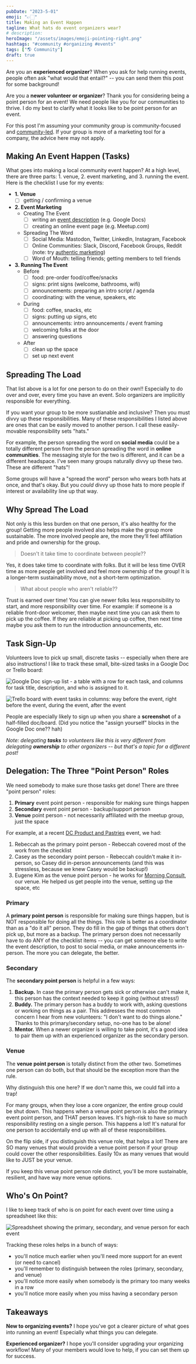 ```yaml
---
pubDate: "2023-5-01"
emoji: "👉🏻"
title: Making an Event Happen
tagline: What hats do event organizers wear?
# description:
heroImage: "/assets/images/emoji-pointing-right.png"
hashtags: "#community #organizing #events"
tags: ["🌎 Community"]
draft: true
---
```


Are you an **experienced organizer**? When you ask for help running events, people often ask "what would that entail?" -- you can send them this post for some background!

Are you a **newer volunteer or organizer**? Thank you for considering being a point person for an event! We need people like you for our communities to thrive. I do my best to clarify what it looks like to be point person for an event.

For this post I'm assuming your community group is community-focused and [community-led](https://www.happyandeffective.com/blog/community-groups-community-led-vs-company-led). If your group is more of a marketing tool for a company, the advice here may not apply.

## Making An Event Happen (Tasks)

What goes into making a local community event happen? At a high level, there are three parts: 1. venue, 2. event marketing, and 3. running the event. Here is the checklist I use for my events:

- **1. Venue**
  - [ ] getting / confirming a venue
- **2. Event Marketing**
  - Creating The Event
    - [ ] writing an [event description](https://www.caseywatts.com/blog/making-event-descriptions-welcoming/) (e.g. Google Docs)
    - [ ] creating an online event page (e.g. Meetup.com)
  - Spreading The Word
    - [ ] Social Media: Mastodon, Twitter, LinkedIn, Instagram, Facebook
    - [ ] Online Communities: Slack, Discord, Facebook Groups, Reddit (note: try [authentic marketing](https://www.caseywatts.com/blog/authentic-event-marketing/))
    - [ ] Word of Mouth: telling friends; getting members to tell friends
- **3. Running The Event**
  - Before
    - [ ] food: pre-order food/coffee/snacks
    - [ ] signs: print signs (welcome, bathrooms, wifi)
    - [ ] announcements: preparing an intro script / agenda
    - [ ] coordinating: with the venue, speakers, etc
  - During
    - [ ] food: coffee, snacks, etc
    - [ ] signs: putting up signs, etc
    - [ ] announcements: intro announcements / event framing
    - [ ] welcoming folks at the door
    - [ ] answering questions
  - After
    - [ ] clean up the space
    - [ ] set up next event

## Spreading The Load

That list above is a lot for one person to do on their own!! Especially to do over and over, every time you have an event. Solo organizers are implicitly responsible for everything.

If you want your group to be more sustianable and inclusive? Then you must divvy up these responsibilities. Many of these responsibilities I listed above are ones that can be easily moved to another person. I call these easily-movable responsibility sets "hats."

For example, the person spreading the word on **social media** could be a totally different person from the person spreading the word in **online communities**. The messaging style for the two is different, and it can be a different headspace. I've seen many groups naturally divvy up these two. These are different "hats"!

Some groups will have a "spread the word" person who wears both hats at once, and that's okay. But you _could_ divvy up those hats to more people if interest or availability line up that way.

## Why Spread The Load

Not only is this less burden on that one person, it's also healthy for the group! Getting more people involved also helps make the group more sustainable. The more involved people are, the more they'll feel affiliation and pride and ownership for the group.

> Doesn't it take time to coordinate between people??

Yes, it does take time to coordinate with folks. But it will be less time OVER time as more people get involved and feel more ownership of the group! It is a longer-term sustainability move, not a short-term optimization.

> What about people who aren't reliable??

Trust is earned over time! You can give newer folks less responsibility to start, and more responsibility over time. For example: if someone is a reliable front-door welcomer, then maybe next time you can ask them to pick up the coffee. If they are reliable at picking up coffee, then next time maybe you ask them to run the introduction announcements, etc.

## Task Sign-Up

Volunteers love to pick up small, discrete tasks -- especially when there are also instructions! I like to track these small, bite-sized tasks in a Google Doc or Trello board:

![Google Doc sign-up list - a table with a row for each task, and columns for task title, description, and who is assigned to it.](/assets/images/2023-05-01-google-doc-signup.png)

![Trello board with event tasks in columns: way before the event, right before the event, during the event, after the event](/assets/images/2023-05-01-trello-board.png)

People are especially likely to sign up when you share a **screenshot** of a half-filled doc/board. (Did you notice the "assign yourself" blocks in the Google Doc one?? hah)

_Note: delegating **tasks** to volunteers like this is very different from delegating **ownership** to other organizers -- but that's a topic for a different post!_

## Delegation: The Three "Point Person" Roles

We need somebody to make sure those tasks get done! There are three "point person" roles:

1. **Primary** event point person - responsible for making sure things happen
2. **Secondary** event point person - backup/support person
3. **Venue** point person - not necessarily affiliated with the meetup group, just the space

For example, at a recent [DC Product and Pastries](https://www.meetup.com/product-and-pastries/) event, we had:

1. Rebeccah as the primary point person - Rebeccah covered most of the work from the checklist
2. Casey as the secondary point person - Rebeccah couldn't make it in-person, so Casey did in-person announcements (and this was stressless, because we knew Casey would be backup!)
3. Eugene Kim as the venue point person - he works for [Morning Consult](https://morningconsult.com/), our venue. He helped us get people into the venue, setting up the space, etc

### Primary

A **primary point person** is responsible for making sure things happen, but is NOT responsible for doing all the things. This role is better as a coordinator than as a "do it all" person. They do fill in the gap of things that others don't pick up, but more as a backup. The primary person does not necessarily have to do ANY of the checklist items -- you can get someone else to write the event description, to post to social media, or make announcements in-person. The more you can delegate, the better.

### Secondary

The **secondary point person** is helpful in a few ways:

1. **Backup.** In case the primary person gets sick or otherwise can't make it, this person has the context needed to keep it going (without stress!)
2. **Buddy.** The primary person has a buddy to work with, asking questions or working on things as a pair. This addresses the most common concern I hear from new volunteers: "I don't want to do things alone." Thanks to this primary/secondary setup, no-one has to be alone!
3. **Mentor.** When a newer organizer is willing to take point, it's a good idea to pair them up with an experienced organizer as the secondary person.

### Venue

The **venue point person** is totally distinct from the other two. Sometimes one person can do both, but that should be the exception more than the rule.

Why distinguish this one here? If we don't name this, we could fall into a trap!

For many groups, when they lose a core organizer, the entire group could be shut down. This happens when a venue point person is also the primary event point person, and THAT person leaves. It's high-risk to have so much responsibility resting on a single person. This happens a lot! It's natural for one person to accidentally end up with all of these responsibilities.

On the flip side, if you distinguish this venue role, that helps a lot! There are SO many venues that would provide a venue point person if your group could cover the other responsibilities. Easily 10x as many venues that would like to JUST be your venue.

If you keep this venue point person role distinct, you'll be more sustainable, resilient, and have way more venue options.

## Who's On Point?

I like to keep track of who is on point for each event over time using a spreadsheet like this:

![Spreadsheet showing the primary, secondary, and venue person for each event](/assets/images/2023-05-01-point-person-spreadsheet.png)

Tracking these roles helps in a bunch of ways:

- you'll notice much earlier when you'll need more support for an event (or need to cancel)
- you'll remember to distinguish between the roles (primary, secondary, and venue)
- you'll notice more easily when somebody is the primary too many weeks in a row
- you'll notice more easily when you miss having a secondary person

## Takeaways

**New to organizing events?** I hope you've got a clearer picture of what goes into running an event! Especially what things you can delegate.

**Experienced organizer?** I hope you'll consider upgrading your organizing workflow! Many of your members would love to help, if you can set them up for success.
